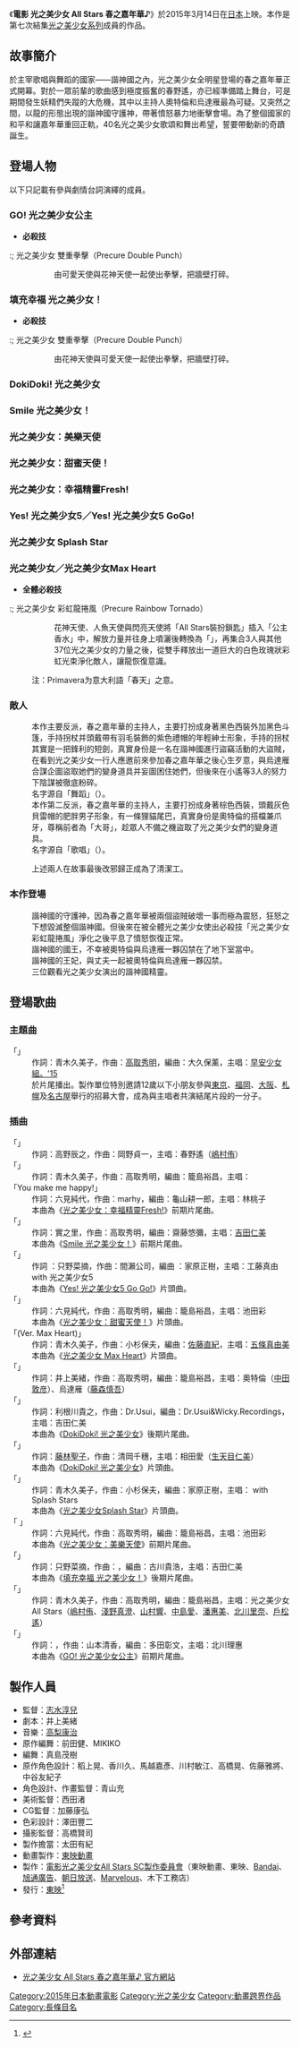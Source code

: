 {{Variant-hktw}}
{{infobox film
|name               = 光之美少女 All Stars 春之嘉年華♪
|original_name      = {{lang|ja|映画 プリキュアオールスターズ　春のカーニバル♪}}
|director           = 志水淳兒
|writer             = 井上美緒
|starring           = 
|distributor        = {{flagicon|JPN}} [[東映|東映]]
|released           = {{flagicon|JPN}} 2015年3月14日
|runtime            = 
|country            = {{JPN}}
|language           = 日語
|preceded_by        = 電影 [[光之美少女_All_Stars_New_Stage3_永遠的朋友|光之美少女 All Stars New Stage3 永遠的朋友]]
|followed_by        = 電影 [[光之美少女_All_Stars_大家歌唱吧♪奇跡的魔法！|光之美少女 All Stars 大家歌唱吧♪奇跡的魔法！]]
}}

《'''電影 光之美少女 All Stars 春之嘉年華♪'''》於2015年3月14日在[[日本|日本]]上映。本作是第七次結集[[光之美少女系列|光之美少女系列]]成員的作品。

== 故事簡介 ==
於主宰歌唱與舞蹈的國家——諧神國之內，光之美少女全明星登場的春之嘉年華正式開幕。對於一眾前輩的歌曲感到極度振奮的春野遙，亦已經準備踏上舞台，可是期間發生妖精們失蹤的大危機，其中以主持人奧特倫和烏達雁最為可疑。又突然之間，以龍的形態出現的諧神國守護神，帶著憤怒暴力地衝擊會場。為了整個國家的和平和讓嘉年華重回正軌，40名光之美少女歌頌和舞出希望，誓要帶動新的奇蹟誕生。

== 登場人物 ==
以下只記載有參與劇情台詞演繹的成員。
=== GO! 光之美少女公主 ===
; {{nihongo|春野遙／花神天使|春野はるか／キュアフローラ|Cure Flora}}
: {{配音2|JP|[[嶋村侑|嶋村侑]]}}
; {{nihongo|海藤南／人魚天使|海藤みなみ／キュアマーメイド|Cure Mermaid}}
: {{配音2|JP|[[淺野真澄|淺野真澄]]}}
; {{nihongo|天之川綺羅／閃亮天使|天ノ川きらら／キュアトゥインクル|Cure Twinkle}}
: {{配音2|JP|[[山村響|山村響]]}}
; {{nihongo|泡芙|パフ|Puff}}
: {{配音2|JP|[[東山奈央|東山奈央]]}}
; {{nihongo|阿羅瑪|アロマ|Aroma}}
: {{配音2|JP|[[古城門志帆|古城門志帆]]}}
*'''必殺技'''
:; 光之美少女 雙重拳擊（Precure Double Punch）
:: 由可愛天使與花神天使一起使出拳擊，把牆壁打碎。

=== 填充幸福 光之美少女！ ===
; {{nihongo|愛乃惠／可愛天使|愛乃めぐみ／キュアラブリー|Cure Lovely}}
: {{配音2|JP|[[中島愛|中島愛]]}}
; {{nihongo|白雪姬／公主天使|白雪ひめ／キュアプリンセス|Cure Princess}}
: {{配音2|JP|[[潘惠美|潘惠美]]}}
; {{nihongo|大森悠子／蜂蜜天使|大森ゆうこ／キュアハニー|Cure Honey}}
: {{配音2|JP|[[北川里奈|北川里奈]]}}
; {{nihongo|冰川伊緒奈／命運天使|氷川 いおな／キュアフォーチュン|Cure Fortune}}
: {{配音2|JP|[[戶松遙|戶松遙]]}}
; {{nihongo|絲帶|リボン|Ribbon}}
: {{配音2|JP|[[松井菜櫻子|松井菜櫻子]]}}
; {{nihongo|墨鏡|ぐらさん|Glassan}}
: {{配音2|JP|[[小堀幸|小堀幸]]}}
*'''必殺技'''
:; 光之美少女 雙重拳擊（Precure Double Punch）
:: 由花神天使與可愛天使一起使出拳擊，把牆壁打碎。

=== DokiDoki! 光之美少女 ===
; {{nihongo|相田愛／愛心天使|相田マナ／キュアハート|Cure Heart}}
: {{配音2|JP|[[生天目仁美|生天目仁美]]}}
; {{nihongo|菱川六花／鑽石天使|菱川六花／キュアダイヤモンド|Cure Diamond}}
: {{配音2|JP|[[壽美菜子|壽美菜子]]}}

=== Smile 光之美少女！ ===
; {{nihongo|星空幸／快樂天使|星空みゆき／キュアハッピー|Cure Happy}}
: {{配音2|JP|[[福圓美里|福圓美里]]}}
; {{nihongo|日野茜／晴朗天使|日野あかね／キュアサニー|Cure Sunny}}
: {{配音2|JP|[[田野麻美|田野麻美]]}}

=== 光之美少女：美樂天使 ===
; {{nihongo|北條響／旋律天使|北條響／キュアメロヂイ|Cure Melody}}
: {{配音2|JP|[[小清水亞美|小清水亞美]]}}

=== 光之美少女：甜蜜天使！ ===
; {{nihongo|花咲蕾／花蕾天使|花咲つぼみ／キュアブロッサム|Cure Blossom}}
: {{配音2|JP|[[水樹奈奈|水樹奈奈]]}}
; {{nihongo|來海繪理香／海洋天使|来海えりか／キュアマリン|Cure Marine}}
: {{配音2|JP|[[水澤史繪|水澤史繪]]}}

=== 光之美少女：幸福精靈Fresh! ===
; {{nihongo|桃園愛／桃天使／愛情精靈|桃園ラブ（LOVE）／キュアピーチ|Cure Peach}}
: {{配音2|JP|[[沖佳苗|沖佳苗]]}}

=== Yes! 光之美少女5／Yes! 光之美少女5 GoGo! ===
; {{nihongo|夢原望美／夢天使|夢原のぞみ／キュアドリーム|Cure Dream}}
: {{配音2|JP|[[三瓶由布子|三瓶由布子]]}}

=== 光之美少女 Splash Star ===
; {{nihongo|日向咲／花天使|日向咲／キュアブルーム|Cure Bloom}}
: {{配音2|JP|[[樹元織江|樹元織江]]}}

=== 光之美少女／光之美少女Max Heart ===
; {{nihongo|美墨渚／黑天使|美墨なぎさ／キュアブラック|Cure Black}}
: {{配音2|JP|[[本名陽子|本名陽子]]}}
; {{nihongo|雪城穗乃香／雪天使|雪城ほのか／キュアホワイト|Cure White}}
: {{配音2|JP|[[野上尤加奈|野上尤加奈]]}}
; {{nihongo|美波|メップル|Mepple}}
: {{配音2|JP|[[關智一|關智一]]}}

* '''全體必殺技'''
:; 光之美少女 彩虹龍捲風（Precure Rainbow Tornado）
:: 花神天使、人魚天使與閃亮天使將「All Stars裝扮鎖匙」插入「公主香水」中，解放力量并往身上噴灑後轉換為「{{nihongo|春之優雅模式|モードエレガント・プリマヴェーラ|Mode Elegant Primavera}}」，再集合3人與其他37位光之美少女的力量之後，從雙手釋放出一道巨大的白色玫瑰狀彩虹光束淨化敵人，讓龍恢復意識。
: 注：Primavera为意大利語「春天」之意。

=== 敵人 ===
; {{nihongo|奧特倫|オドレン|Odoren}}
: {{配音2|JP|[[中田敦彥|中田敦彥]]}}
: 本作主要反派，春之嘉年華的主持人，主要打扮成身著黑色西裝外加黑色斗篷，手持拐杖并頭戴帶有羽毛裝飾的紫色禮帽的年輕紳士形象，手持的拐杖其實是一把鋒利的短劍，真實身份是一名在諧神國進行盜竊活動的大盜賊，在看到光之美少女一行人應邀前來參加春之嘉年華之後心生歹意，與烏達雁合謀企圖盜取她們的變身道具并妄圖困住她們，但後來在小遙等3人的努力下陰謀被徹底粉碎。
: 名字源自「舞蹈」（{{lang|ja|踊り}}）。
; {{nihongo|烏達雁|ウタエン|Utaen}}
: {{配音2|JP|[[藤森慎吾|藤森慎吾]]}}
: 本作第二反派，春之嘉年華的主持人，主要打扮成身著棕色西裝，頭戴灰色貝雷帽的肥胖男子形象，有一條狸貓尾巴，真實身份是奧特倫的搭檔兼爪牙，尊稱前者為「大哥」，趁眾人不備之機盜取了光之美少女們的變身道具。
: 名字源自「歌唱」（{{lang|ja|うた}}）。
:; 上述兩人在故事最後改邪歸正成為了清潔工。

=== 本作登場 ===
; {{nihongo|龍|ドラゴン}}
: 諧神國的守護神，因為春之嘉年華被兩個盜賊破壞一事而極為震怒，狂怒之下想毀滅整個諧神國。但後來在被全體光之美少女使出必殺技「光之美少女 彩虹龍捲風」淨化之後平息了憤怒恢復正常。
; {{nihongo|國王|王様}}
: {{配音2|JP|[[大川透|大川透]]}}
: 諧神國的國王，不幸被奧特倫與烏達雁一夥囚禁在了地下室當中。
; {{nihongo|王妃|王女様}}
: {{配音2|JP|[[冰上恭子|冰上恭子]]}}
: 諧神國的王妃，與丈夫一起被奧特倫與烏達雁一夥囚禁。
; {{nihongo|春菜、亞佑美、小櫻|ハルナ、アユミ、サクラ}}
: {{配音2|JP|[[飯窪春菜|飯窪春菜]]、[[石田亞佑美|石田亞佑美]]、[[小田櫻|小田櫻]]}}
: 三位觀看光之美少女演出的諧神國精靈。

== 登場歌曲 ==
=== 主題曲 ===
; 「{{lang|ja|イマココカラ}}」
: 作詞：青木久美子，作曲：[[高取秀明|高取秀明]]，編曲：大久保薰，主唱：[[早安少女組。|早安少女組。'15]]
:  於片尾播出。製作單位特別邀請12歲以下小朋友參與[[東京|東京]]、[[福岡|福岡]]、[[大阪市|大阪]]、[[札幌|札幌]]及[[名古屋|名古屋]]舉行的招募大會，成為與主唱者共演結尾片段的一分子。

=== 插曲 ===
; 「{{lang|ja|春の小川}}」
: 作詞：高野辰之，作曲：岡野貞一，主唱：春野遙（[[嶋村侑|嶋村侑]]）
; 「{{lang|ja|39フェアリーズ}}」
: 作詞：青木久美子，作曲：高取秀明，編曲：籠島裕昌，主唱：{{lang|ja|うちやえゆか}}
; 「You make me happy!」
: 作詞：六{{lang|ja|ツ}}見純代，作曲：marhy，編曲：龜山耕一郎，主唱：林桃子
: 本曲為《[[FRESH光之美少女！|光之美少女：幸福精靈Fresh!]]》前期片尾曲。
; 「{{lang|ja|イェイ!イェイ!イェイ!}}」
: 作詞：實之里，作曲：高取秀明，編曲：齋藤悠彌，主唱：[[吉田仁美|吉田仁美]]
: 本曲為《[[Smile_光之美少女！|Smile 光之美少女！]]》前期片尾曲。
; 「{{lang|ja|プリキュア5、フル・スロットル GO GO!}}」
: 作詞 ：只野菜摘，作曲：間瀨公司，編曲 ：家原正樹，主唱：工藤真由 with 光之美少女5
: 本曲為《[[Yes!_光之美少女5|Yes! 光之美少女5 Go Go!]]》片頭曲。
; 「{{lang|ja|Alright!ハートキャッチプリキュア!}}」
: 作詞：六{{lang|ja|ツ}}見純代，作曲：高取秀明，編曲：籠島裕昌，主唱：池田彩
: 本曲為《[[Heartcatch_光之美少女！|光之美少女：甜蜜天使！]]》片頭曲。
; 「{{lang|ja|DANZEN! ふたりはプリキュア}}(Ver. Max Heart)」
: 作詞：青木久美子，作曲：小杉保夫，編曲：[[佐藤直紀|佐藤直紀]]，主唱：[[五條真由美|五條真由美]]
: 本曲為《[[光之美少女|光之美少女 Max Heart]]》片頭曲。
; 「{{lang|ja|オドレン・ウタエン盗賊伝}}」
: 作詞：井上美緒，作曲：高取秀明，編曲：籠島裕昌，主唱：奧特倫（[[中田敦彦|中田敦彦]]）、烏達雁（[[藤森慎吾|藤森慎吾]]）
; 「{{lang|ja|ラブリンク}}」
: 作詞：利根川貴之，作曲：Dr.Usui，編曲：Dr.Usui&Wicky.Recordings，主唱：吉田仁美
: 本曲為《[[DokiDoki!_光之美少女|DokiDoki! 光之美少女]]》後期片尾曲。
; 「{{lang|ja|Happy Go Lucky！ドキドキ！プリキュア}}」
: 作詞：[[藤林聖子|藤林聖子]]，作曲：清岡千穗，主唱：相田愛（[[生天目仁美|生天目仁美]]）
: 本曲為《[[DokiDoki!_光之美少女|DokiDoki! 光之美少女]]》片頭曲。
; 「{{lang|ja|まかせて★スプラッシュ☆スター★}}」
: 作詞：青木久美子，作曲：小杉保夫，編曲：家原正樹，主唱：{{lang|ja|うちやえゆか}} with Splash Stars
: 本曲為《[[光之美少女Splash_Star|光之美少女Splash Star]]》片頭曲。
; 「{{lang|ja|ワンダフル↑パワフル↑ミュージック!!}} 」
: 作詞：六{{lang|ja|ツ}}見純代，作曲：高取秀明，編曲：籠島裕昌，主唱：池田彩
: 本曲為《[[Suite_光之美少女♪|光之美少女：美樂天使]]》前期片尾曲。
; 「{{lang|ja|パーティ ハズカム}}」
: 作詞：只野菜摘，作曲：{{lang|ja|ヒザシ}}，編曲：古川貴浩，主唱：吉田仁美
: 本曲為《[[Happiness_Charge_光之美少女！|填充幸福 光之美少女！]]》後期片尾曲。
; 「{{lang|ja|イマココカラ}}」
: 作詞：青木久美子，作曲：高取秀明，編曲：籠島裕昌，主唱：光之美少女 All Stars（[[嶋村侑|嶋村侑]]、[[淺野真澄|淺野真澄]]、[[山村響|山村響]]、[[中島愛|中島愛]]、[[潘惠美|潘惠美]]、[[北川里奈|北川里奈]]、[[戶松遙|戶松遙]]）
; 「{{lang|ja|ドリーミング☆プリンセスプリキュア}}」
: 作詞：{{lang|ja|マイクスギヤマ}}，作曲：山本清香，編曲：多田彰文，主唱：北川理惠
: 本曲為《[[Go！Princess_光之美少女|GO! 光之美少女公主]]》前期片尾曲。

== 製作人員 ==
* 監督：[[志水淳兒|志水淳兒]]
* 劇本：井上美緒
* 音樂：[[高梨康治|高梨康治]]
* 原作編舞：前田健、MIKIKO
* 編舞：真島茂樹
* 原作角色設計：稻上晃、香川久、馬越嘉彥、川村敏江、高橋晃、佐藤雅將、中谷友紀子
* 角色設計、作畫監督：青山充
* 美術監督：西田渚
* CG監督：加藤康弘
* 色彩設計：澤田豐二
* 攝影監督：高橋賢司
* 製作擔當：太田有紀
* 動畫製作：[[東映動畫|東映動畫]]
* 製作：[[製作委員會方式|電影光之美少女All Stars SC製作委員會]]（東映動畫、東映、[[Bandai|Bandai]]、[[旭通廣告|旭通廣告]]、[[朝日放送|朝日放送]]、[[Marvelous|Marvelous]]、木下工務店）
* 發行：[[東映|東映]]<ref>{{Cite web |url=http://www.excite.co.jp/News/reviewmov/20141121/E1416534031570.html |title=正式発表きましたわー！「映画プリキュアオールスターズ　春のカーニバル♪」は歌って踊ってパワーアップ |accessdate=2014-12-01 |archive-date=2014-12-02 |archive-url=https://web.archive.org/web/20141202155336/http://www.excite.co.jp/News/reviewmov/20141121/E1416534031570.html |dead-url=no }}</ref>

==參考資料==
{{Reflist}}

==外部連結==
* {{ja}}[http://www.precure-allstars.com/2015/ 光之美少女 All Stars 春之嘉年華♪ 官方網站]{{Wayback|url=http://www.precure-allstars.com/2015/ |date=20160306115123 }}

{{Pretty Cure}}
{{DEFAULTSORT:Pretty Cure All Stars New Stage}}
[[Category:2015年日本動畫電影|Category:2015年日本動畫電影]]
[[Category:光之美少女|Category:光之美少女]]
[[Category:動畫跨界作品|Category:動畫跨界作品]]
[[Category:長條目名|Category:長條目名]]